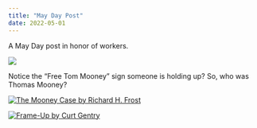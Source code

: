 ```yaml
---
title: "May Day Post"
date: 2022-05-01
---
```


A May Day post in honor of workers.

![](https://i.imgur.com/hnH8iTe.png)

Notice the "Free Tom Mooney" sign someone is holding up? So, who was Thomas Mooney?

::: {layout-ncol="2"}
[![The Mooney Case by Richard H. Frost](https://i.imgur.com/oioFeIJ.png)](https://archive.org/details/mooneycase00fros/mode/2up)

[![*Frame-Up* by Curt Gentry](https://i.imgur.com/4L5HQUO.png)](https://archive.org/details/frameupincredibl00gent)
:::
